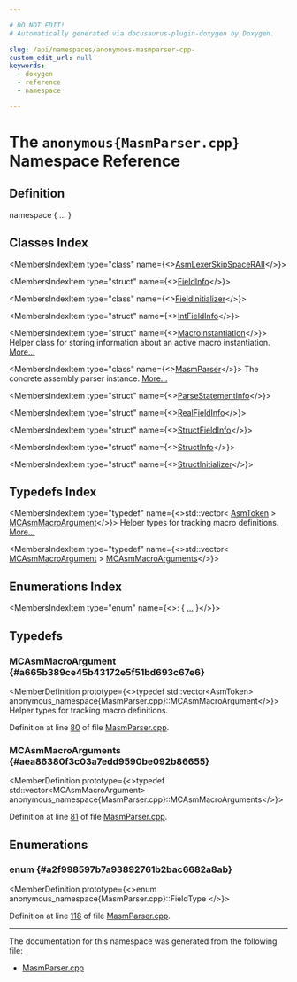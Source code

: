 ```yaml
---

# DO NOT EDIT!
# Automatically generated via docusaurus-plugin-doxygen by Doxygen.

slug: /api/namespaces/anonymous-masmparser-cpp-
custom_edit_url: null
keywords:
  - doxygen
  - reference
  - namespace

---
```





# The `anonymous{MasmParser.cpp}` Namespace Reference

<DoxygenPage pluginConfig={pluginConfig}>



## Definition

<CodeBlock>namespace &#123; ... &#125;</CodeBlock>

## Classes Index

<MembersIndex>

<MembersIndexItem
  type="class"
  name={<><a href="/docs/api/classes/anonymous-namespace-masmparser-cpp-/asmlexerskipspaceraii">AsmLexerSkipSpaceRAII</a></>}>
</MembersIndexItem>

<MembersIndexItem
  type="struct"
  name={<><a href="/docs/api/structs/anonymous-namespace-masmparser-cpp-/fieldinfo">FieldInfo</a></>}>
</MembersIndexItem>

<MembersIndexItem
  type="class"
  name={<><a href="/docs/api/classes/anonymous-namespace-masmparser-cpp-/fieldinitializer">FieldInitializer</a></>}>
</MembersIndexItem>

<MembersIndexItem
  type="struct"
  name={<><a href="/docs/api/structs/anonymous-namespace-masmparser-cpp-/intfieldinfo">IntFieldInfo</a></>}>
</MembersIndexItem>

<MembersIndexItem
  type="struct"
  name={<><a href="/docs/api/structs/anonymous-namespace-masmparser-cpp-/macroinstantiation">MacroInstantiation</a></>}>
Helper class for storing information about an active macro instantiation. <a href="/docs/api/structs/anonymous-namespace-masmparser-cpp-/macroinstantiation/#details">More...</a>
</MembersIndexItem>

<MembersIndexItem
  type="class"
  name={<><a href="/docs/api/classes/anonymous-namespace-masmparser-cpp-/masmparser">MasmParser</a></>}>
The concrete assembly parser instance. <a href="/docs/api/classes/anonymous-namespace-masmparser-cpp-/masmparser/#details">More...</a>
</MembersIndexItem>

<MembersIndexItem
  type="struct"
  name={<><a href="/docs/api/structs/anonymous-namespace-masmparser-cpp-/parsestatementinfo">ParseStatementInfo</a></>}>
</MembersIndexItem>

<MembersIndexItem
  type="struct"
  name={<><a href="/docs/api/structs/anonymous-namespace-masmparser-cpp-/realfieldinfo">RealFieldInfo</a></>}>
</MembersIndexItem>

<MembersIndexItem
  type="struct"
  name={<><a href="/docs/api/structs/anonymous-namespace-masmparser-cpp-/structfieldinfo">StructFieldInfo</a></>}>
</MembersIndexItem>

<MembersIndexItem
  type="struct"
  name={<><a href="/docs/api/structs/anonymous-namespace-masmparser-cpp-/structinfo">StructInfo</a></>}>
</MembersIndexItem>

<MembersIndexItem
  type="struct"
  name={<><a href="/docs/api/structs/anonymous-namespace-masmparser-cpp-/structinitializer">StructInitializer</a></>}>
</MembersIndexItem>

</MembersIndex>

## Typedefs Index

<MembersIndex>

<MembersIndexItem
  type="typedef"
  name={<>std::vector&lt; <a href="/docs/api/classes/llvm/asmtoken">AsmToken</a> &gt; <a href="#a665b389ce45b43172e5f51bd693c67e6">MCAsmMacroArgument</a></>}>
Helper types for tracking macro definitions. <a href="#a665b389ce45b43172e5f51bd693c67e6">More...</a>
</MembersIndexItem>

<MembersIndexItem
  type="typedef"
  name={<>std::vector&lt; <a href="#a665b389ce45b43172e5f51bd693c67e6">MCAsmMacroArgument</a> &gt; <a href="#aea86380f3c03a7edd9590be092b86655">MCAsmMacroArguments</a></>}>
</MembersIndexItem>

</MembersIndex>

## Enumerations Index

<MembersIndex>

<MembersIndexItem
  type="enum"
  name={<>:  &#123; <a href="#a2f998597b7a93892761b2bac6682a8ab">...</a> &#125;</>}>
</MembersIndexItem>

</MembersIndex>


<SectionDefinition>

## Typedefs

### MCAsmMacroArgument {#a665b389ce45b43172e5f51bd693c67e6}

<MemberDefinition
  prototype={<>typedef std::vector&lt;AsmToken&gt; anonymous&#95;namespace&#123;MasmParser.cpp&#125;::MCAsmMacroArgument</>}>
Helper types for tracking macro definitions.

Definition at line <a href="/docs/api/files/lib/lib/mc/lib/mc/mcparser/masmparser-cpp/#l00080">80</a> of file <a href="/docs/api/files/lib/lib/mc/lib/mc/mcparser/masmparser-cpp">MasmParser.cpp</a>.
</MemberDefinition>

### MCAsmMacroArguments {#aea86380f3c03a7edd9590be092b86655}

<MemberDefinition
  prototype={<>typedef std::vector&lt;MCAsmMacroArgument&gt; anonymous&#95;namespace&#123;MasmParser.cpp&#125;::MCAsmMacroArguments</>}>

Definition at line <a href="/docs/api/files/lib/lib/mc/lib/mc/mcparser/masmparser-cpp/#l00081">81</a> of file <a href="/docs/api/files/lib/lib/mc/lib/mc/mcparser/masmparser-cpp">MasmParser.cpp</a>.
</MemberDefinition>

</SectionDefinition>

<SectionDefinition>

## Enumerations

### enum  {#a2f998597b7a93892761b2bac6682a8ab}

<MemberDefinition
  prototype={<>enum anonymous_namespace&#123;MasmParser.cpp&#125;::FieldType </>}>

<EnumerationList title="Enumeration values">

<Link id="a2f998597b7a93892761b2bac6682a8aba4d770c24700c57ac48de2be546065a90" />
<EnumerationListItem name="FT_INTEGRAL">

</EnumerationListItem>

<Link id="a2f998597b7a93892761b2bac6682a8abaa1c1c6fd9f7225a5776e6a46be21b089" />
<EnumerationListItem name="FT_REAL">

</EnumerationListItem>

<Link id="a2f998597b7a93892761b2bac6682a8aba89b7784c588f491a68dd12899f9c644a" />
<EnumerationListItem name="FT_STRUCT">

</EnumerationListItem>

</EnumerationList>

Definition at line <a href="/docs/api/files/lib/lib/mc/lib/mc/mcparser/masmparser-cpp/#l00118">118</a> of file <a href="/docs/api/files/lib/lib/mc/lib/mc/mcparser/masmparser-cpp">MasmParser.cpp</a>.
</MemberDefinition>

</SectionDefinition>

<hr/>

The documentation for this namespace was generated from the following file:

<ul>
<li><a href="/docs/api/files/lib/lib/mc/lib/mc/mcparser/masmparser-cpp">MasmParser.cpp</a></li>
</ul>

</DoxygenPage>
